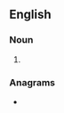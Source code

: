 ==English==

===Noun===
{{head|en|noun plural form}}

# {{plural of|anhydride|lang=en}}

===Anagrams===
* {{anagrams|en|a=addehinrsy|hydraenids}}